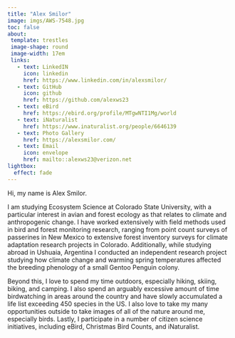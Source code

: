 ```yaml
---
title: "Alex Smilor"
image: imgs/AWS-7548.jpg
toc: false
about: 
 template: trestles
 image-shape: round
 image-width: 17em
 links:
   - text: LinkedIN
     icon: linkedin
     href: https://www.linkedin.com/in/alexsmilor/
   - text: GitHub
     icon: github
     href: https://github.com/alexws23
   - text: eBird
     href: https://ebird.org/profile/MTgwNTI1Mg/world
   - text: iNaturalist
     href: https://www.inaturalist.org/people/6646139
   - text: Photo Gallery
     href: https://alexsmilor.com/
   - text: Email
     icon: envelope
     href: mailto::alexws23@verizon.net
lightbox:
  effect: fade
---
```


Hi, my name is Alex Smilor.

I am studying Ecosystem Science at Colorado State University, with a particular interest in avian and forest ecology as that relates to climate and anthropogenic change. I have worked extensively with field methods used in bird and forest monitoring research, ranging from point count surveys of passerines in New Mexico to extensive forest inventory surveys for climate adaptation research projects in Colorado. Additionally, while studying abroad in Ushuaia, Argentina I conducted an independent research project studying how climate change and warming spring temperatures affected the breeding phenology of a small Gentoo Penguin colony.

Beyond this, I love to spend my time outdoors, especially hiking, skiing, biking, and camping. I also spend an arguably excessive amount of time birdwatching in areas around the country and have slowly accumulated a life list exceeding 450 species in the US. I also love to take my many opportunities outside to take images of all of the nature around me, especially birds. Lastly, I participate in a number of citizen science initiatives, including eBird, Christmas Bird Counts, and iNaturalist.
